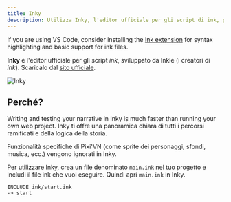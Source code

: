 ```yaml
---
title: Inky
description: Utilizza Inky, l'editor ufficiale per gli script di ink, per scrivere e testare la tua narrazione.
---
```


<Callout title="VS Code" type="warn">

If you are using VS Code, consider installing the [Ink extension](https://marketplace.visualstudio.com/items?itemName=drincs-productions.pixi-vn-ink-vscode) for syntax highlighting and basic support for ink files.

</Callout>

**Inky** è l'editor ufficiale per gli script _ink_, sviluppato da Inkle (i creatori di _ink_). Scaricalo dal [sito ufficiale](https://www.inklestudios.com/ink/).

![Inky](/inky.png)

## Perché?

Writing and testing your narrative in Inky is much faster than running your own web project. Inky ti offre una panoramica chiara di tutti i percorsi ramificati e della logica della storia.

<Callout type="info">

Funzionalità specifiche di Pixi'VN (come sprite dei personaggi, sfondi, musica, ecc.) vengono ignorati in Inky.

</Callout>

Per utilizzare Inky, crea un file denominato `main.ink` nel tuo progetto e includi il file ink che vuoi eseguire. Quindi apri `main.ink` in Inky.

```ink title="main.ink"
INCLUDE ink/start.ink
-> start
```
